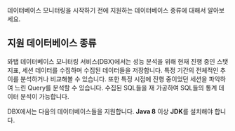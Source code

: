 데이터베이스 모니터링을 시작하기 전에 지원하는 데이터베이스 종류에 대해서 알아보세요.

## 지원 데이터베이스 종류

와탭 데이터베이스 모니터링 서비스(DBX)에서는 성능 분석을 위해 현재 진행 중인 스탯 지표, 세션 데이터를 수집하며 수집된 데이터들을 저장합니다. 특정 기간의 전체적인 추이를 분석하거나 비교해볼 수 있습니다. 또한 특정 시점에 진행 중이었던 세션을 파악하여 느린 Query를 분석할 수 있습니다. 수집된 SQL들을 재 가공하여 SQL들의 통계 데이터 분석이 가능합니다.

DBX에서는 다음의 데이터베이스들을 지원합니다. **Java 8** 이상 **JDK**를 설치해야 합니다.